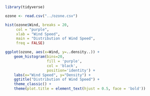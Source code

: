 
```r
library(tidyverse)
```

```r
ozone <- read.csv("../ozone.csv")
```

```r
hist(ozone$Wind, breaks = 20, 
     col = "purple",
     xlab = "Wind Speed",
     main = "Distribution of Wind Speed",
     freq = FALSE)
```

```r
ggplot(ozone, aes(x=Wind, y=..density..)) +
    geom_histogram(bins=20, 
                   fill = 'purple', 
                   col = 'black', 
                   position='identity') +
    labs(x="Wind Speed", y="Density") +
    ggtitle("Distribution of Wind Speed") +
    theme_classic() +
    theme(plot.title = element_text(hjust = 0.5, face = 'bold'))
```

 


